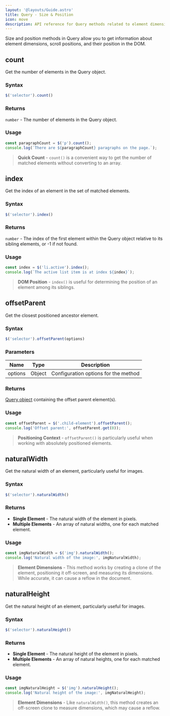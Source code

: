 ```yaml
---
layout: '@layouts/Guide.astro'
title: Query - Size & Position
icon: move
description: API reference for Query methods related to element dimensions and positioning
---
```


Size and position methods in Query allow you to get information about element dimensions, scroll positions, and their position in the DOM.

## count

Get the number of elements in the Query object.

### Syntax
```javascript
$('selector').count()
```

### Returns
`number` - The number of elements in the Query object.

### Usage
```javascript
const paragraphCount = $('p').count();
console.log(`There are ${paragraphCount} paragraphs on the page.`);
```

> **Quick Count** - `count()` is a convenient way to get the number of matched elements without converting to an array.

## index

Get the index of an element in the set of matched elements.

### Syntax
```javascript
$('selector').index()
```

### Returns
`number` - The index of the first element within the Query object relative to its sibling elements, or -1 if not found.

### Usage
```javascript
const index = $('li.active').index();
console.log(`The active list item is at index ${index}`);
```

> **DOM Position** - `index()` is useful for determining the position of an element among its siblings.

## offsetParent

Get the closest positioned ancestor element.

### Syntax
```javascript
$('selector').offsetParent(options)
```

### Parameters
| Name    | Type   | Description                           |
|---------|--------|---------------------------------------|
| options | Object | Configuration options for the method  |

### Returns
[Query object](/query/basic#the-query-object) containing the offset parent element(s).

### Usage
```javascript
const offsetParent = $('.child-element').offsetParent();
console.log('Offset parent:', offsetParent.get(0));
```

> **Positioning Context** - `offsetParent()` is particularly useful when working with absolutely positioned elements.

## naturalWidth

Get the natural width of an element, particularly useful for images.

### Syntax
```javascript
$('selector').naturalWidth()
```

### Returns
- **Single Element** - The natural width of the element in pixels.
- **Multiple Elements** - An array of natural widths, one for each matched element.

### Usage
```javascript
const imgNaturalWidth = $('img').naturalWidth();
console.log('Natural width of the image:', imgNaturalWidth);
```

> **Element Dimensions** - This method works by creating a clone of the element, positioning it off-screen, and measuring its dimensions. While accurate, it can cause a reflow in the document.

## naturalHeight

Get the natural height of an element, particularly useful for images.

### Syntax
```javascript
$('selector').naturalHeight()
```

### Returns
- **Single Element** - The natural height of the element in pixels.
- **Multiple Elements** - An array of natural heights, one for each matched element.

### Usage
```javascript
const imgNaturalHeight = $('img').naturalHeight();
console.log('Natural height of the image:', imgNaturalHeight);
```

> **Element Dimensions** - Like `naturalWidth()`, this method creates an off-screen clone to measure dimensions, which may cause a reflow.

